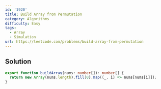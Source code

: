 ```yaml
---
id: '1920'
title: Build Array from Permutation
category: Algorithms
difficulty: Easy
tags:
  - Array
  - Simulation
url: https://leetcode.com/problems/build-array-from-permutation
---
```


## Solution

```typescript showLineNumbers
export function buildArray(nums: number[]): number[] {
  return new Array(nums.length).fill(0).map((_, i) => nums[nums[i]]);
}
```
